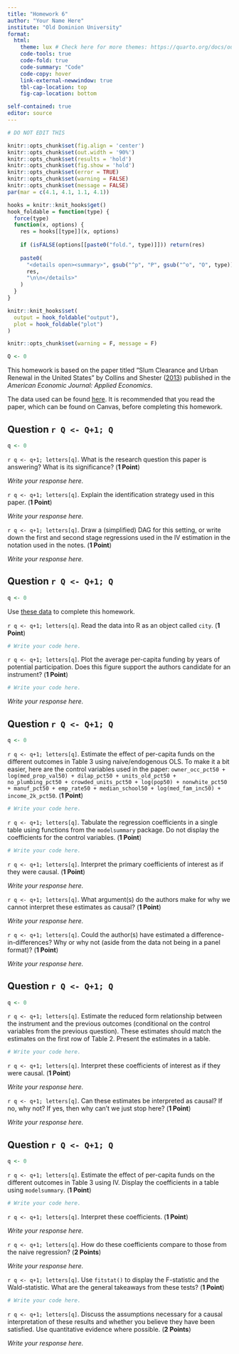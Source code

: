```yaml
---
title: "Homework 6"
author: "Your Name Here"
institute: "Old Dominion University"
format: 
  html:
    theme: lux # Check here for more themes: https://quarto.org/docs/output-formats/html-themes.html
    code-tools: true
    code-fold: true
    code-summary: "Code"
    code-copy: hover
    link-external-newwindow: true
    tbl-cap-location: top
    fig-cap-location: bottom

self-contained: true
editor: source
---
```


```r
# DO NOT EDIT THIS

knitr::opts_chunk$set(fig.align = 'center')
knitr::opts_chunk$set(out.width = '90%')
knitr::opts_chunk$set(results = 'hold')
knitr::opts_chunk$set(fig.show = 'hold')
knitr::opts_chunk$set(error = TRUE)
knitr::opts_chunk$set(warning = FALSE)
knitr::opts_chunk$set(message = FALSE)
par(mar = c(4.1, 4.1, 1.1, 4.1))

hooks = knitr::knit_hooks$get()
hook_foldable = function(type) {
  force(type)
  function(x, options) {
    res = hooks[[type]](x, options)
    
    if (isFALSE(options[[paste0("fold.", type)]])) return(res)
    
    paste0(
      "<details open><summary>", gsub("^p", "P", gsub("^o", "O", type)), "</summary>\n\n",
      res,
      "\n\n</details>"
    )
  }
}

knitr::knit_hooks$set(
  output = hook_foldable("output"),
  plot = hook_foldable("plot")
)

knitr::opts_chunk$set(warning = F, message = F)

Q <- 0
```

This homework is based on the paper titled "Slum Clearance and Urban Renewal in the United States" by Collins and Shester ([2013](https://www.jstor.org/stable/43189425)) published in the *American Economic Journal: Applied Economics*.

The data used can be found [here](https://alexcardazzi.github.io/econ708/data/urban_renew.csv).  It is recommended that you read the paper, which can be found on Canvas, before completing this homework.

## Question `r Q <- Q+1; Q`

```r
q <- 0
```

`r q <- q+1; letters[q]`. What is the research question this paper is answering? What is its significance? (**1 Point**)

*Write your response here.*

`r q <- q+1; letters[q]`. Explain the identification strategy used in this paper. (**1 Point**)

*Write your response here.*

`r q <- q+1; letters[q]`. Draw a (simplified) DAG for this setting, or write down the first and second stage regressions used in the IV estimation in the notation used in the notes. (**1 Point**)

*Write your response here.*


## Question `r Q <- Q+1; Q`

```r
q <- 0
```

Use [these data](https://alexcardazzi.github.io/econ708/data/urban_renew.csv) to complete this homework.

`r q <- q+1; letters[q]`. Read the data into R as an object called `city`. (**1 Point**)

```r
# Write your code here.
```

`r q <- q+1; letters[q]`. Plot the average per-capita funding by years of potential participation. Does this figure support the authors candidate for an instrument? (**1 Point**)

```r
# Write your code here.
```

*Write your response here.*

## Question `r Q <- Q+1; Q`

```r
q <- 0
```

`r q <- q+1; letters[q]`. Estimate the effect of per-capita funds on the different outcomes in Table 3 using naive/endogenous OLS. To make it a bit easier, here are the control variables used in the paper: `owner_occ_pct50 + log(med_prop_val50) + dilap_pct50 + units_old_pct50 + no_plumbing_pct50 + crowded_units_pct50 + log(pop50) + nonwhite_pct50 + manuf_pct50 + emp_rate50 + median_school50 + log(med_fam_inc50) + income_2k_pct50`. (**1 Point**)

```r
# Write your code here.
```

`r q <- q+1; letters[q]`. Tabulate the regression coefficients in a single table using functions from the `modelsummary` package. Do not display the coefficients for the control variables. (**1 Point**)

```r
# Write your code here.
```

`r q <- q+1; letters[q]`. Interpret the primary coefficients of interest as if they were causal. (**1 Point**)

*Write your response here.*

`r q <- q+1; letters[q]`. What argument(s) do the authors make for why we cannot interpret these estimates as causal? (**1 Point**)

*Write your response here.*

`r q <- q+1; letters[q]`. Could the author(s) have estimated a difference-in-differences? Why or why not (aside from the data not being in a panel format)? (**1 Point**)

*Write your response here.*



## Question `r Q <- Q+1; Q`

```r
q <- 0
```

`r q <- q+1; letters[q]`. Estimate the reduced form relationship between the instrument and the previous outcomes (conditional on the control variables from the previous question). These estimates should match the estimates on the first row of Table 2. Present the estimates in a table.

```r
# Write your code here.
```

`r q <- q+1; letters[q]`. Interpret these coefficients of interest as if they were causal. (**1 Point**)

*Write your response here.*

`r q <- q+1; letters[q]`. Can these estimates be interpreted as causal? If no, why not? If yes, then why can't we just stop here? (**1 Point**)

*Write your response here.*



## Question `r Q <- Q+1; Q`

```r
q <- 0
```

`r q <- q+1; letters[q]`. Estimate the effect of per-capita funds on the different outcomes in Table 3 using IV. Display the coefficients in a table using `modelsummary`. (**1 Point**)

```r
# Write your code here.
```

`r q <- q+1; letters[q]`. Interpret these coefficients. (**1 Point**)

*Write your response here.*

`r q <- q+1; letters[q]`. How do these coefficients compare to those from the naive regression? (**2 Points**)

*Write your response here.*

`r q <- q+1; letters[q]`. Use `fitstat()` to display the F-statistic and the Wald-statistic. What are the general takeaways from these tests? (**1 Point**)

```r
# Write your code here.
```

`r q <- q+1; letters[q]`. Discuss the assumptions necessary for a causal interpretation of these results and whether you believe they have been satisfied. Use quantitative evidence where possible. (**2 Points**)

*Write your response here.*

